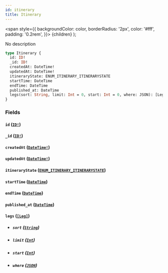 ```yaml
---
id: itinerary
title: Itinerary
---
```


<span
style={{
      backgroundColor: color,
      borderRadius: '2px',
      color: '#fff',
      padding: '0.2rem',
    }}>
{children}
</span>
);

No description

```graphql
type Itinerary {
  id: ID!
  _id: ID!
  createdAt: DateTime!
  updatedAt: DateTime!
  itineraryState: ENUM_ITINERARY_ITINERARYSTATE
  startTime: DateTime
  endTime: DateTime
  published_at: DateTime
  legs(sort: String, limit: Int = 0, start: Int = 0, where: JSON): [Leg]
}
```

### Fields

#### `id` ([`ID!`](/v1/scalars/id))

#### `_id` ([`ID!`](/v1/scalars/id))

#### `createdAt` ([`DateTime!`](/v1/scalars/date-time))

#### `updatedAt` ([`DateTime!`](/v1/scalars/date-time))

#### `itineraryState` ([`ENUM_ITINERARY_ITINERARYSTATE`](/v1/enums/enum-itinerary-itinerarystate))

#### `startTime` ([`DateTime`](/v1/scalars/date-time))

#### `endTime` ([`DateTime`](/v1/scalars/date-time))

#### `published_at` ([`DateTime`](/v1/scalars/date-time))

#### `legs` ([`[Leg]`](/v1/objects/leg))

- ##### `sort` ([`String`](/v1/scalars/string))

- ##### `limit` ([`Int`](/v1/scalars/int))

- ##### `start` ([`Int`](/v1/scalars/int))

- ##### `where` ([`JSON`](/v1/scalars/json))
